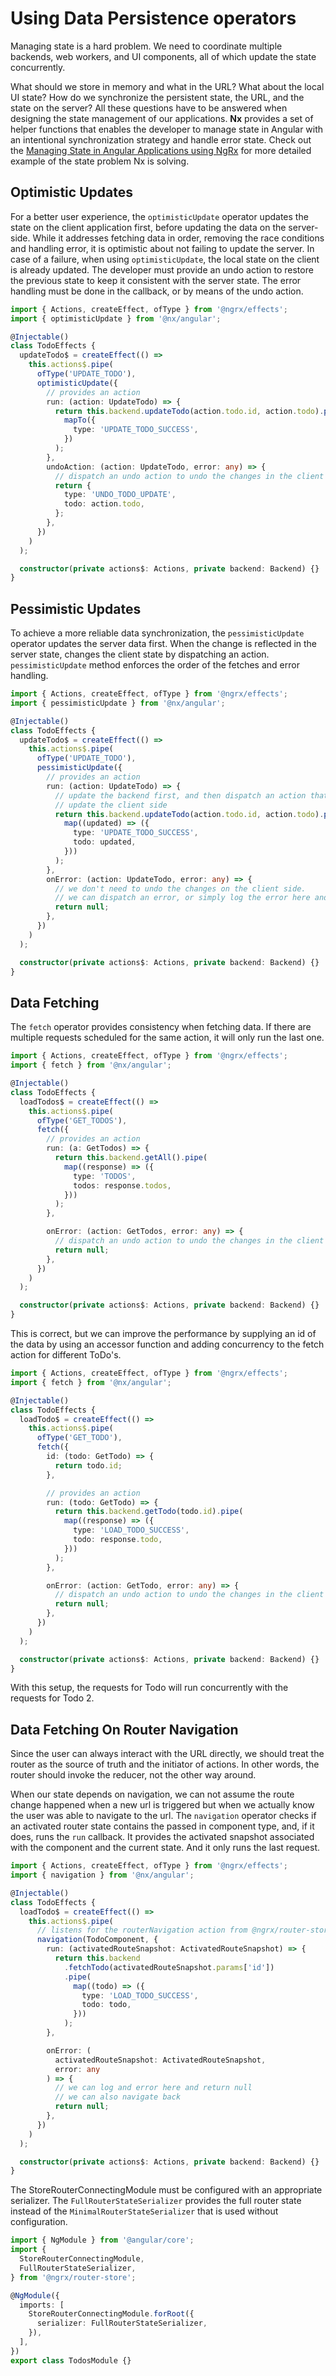 # Using Data Persistence operators

Managing state is a hard problem. We need to coordinate multiple backends, web workers, and UI components, all of which update the state concurrently.

What should we store in memory and what in the URL? What about the local UI state? How do we synchronize the persistent state, the URL, and the state on the server? All these questions have to be answered when designing the state management of our applications. **Nx** provides a set of helper functions that enables the developer to manage state in Angular with an intentional synchronization strategy and handle error state. Check out the [Managing State in Angular Applications using NgRx](https://blog.nrwl.io/using-ngrx-4-to-manage-state-in-angular-applications-64e7a1f84b7b) for more detailed example of the state problem Nx is solving.

## Optimistic Updates

For a better user experience, the `optimisticUpdate` operator updates the state on the client application first, before updating the data on the server-side. While it addresses fetching data in order, removing the race conditions and handling error, it is optimistic about not failing to update the server. In case of a failure, when using `optimisticUpdate`, the local state on the client is already updated. The developer must provide an undo action to restore the previous state to keep it consistent with the server state. The error handling must be done in the callback, or by means of the undo action.

```typescript
import { Actions, createEffect, ofType } from '@ngrx/effects';
import { optimisticUpdate } from '@nx/angular';

@Injectable()
class TodoEffects {
  updateTodo$ = createEffect(() =>
    this.actions$.pipe(
      ofType('UPDATE_TODO'),
      optimisticUpdate({
        // provides an action
        run: (action: UpdateTodo) => {
          return this.backend.updateTodo(action.todo.id, action.todo).pipe(
            mapTo({
              type: 'UPDATE_TODO_SUCCESS',
            })
          );
        },
        undoAction: (action: UpdateTodo, error: any) => {
          // dispatch an undo action to undo the changes in the client state
          return {
            type: 'UNDO_TODO_UPDATE',
            todo: action.todo,
          };
        },
      })
    )
  );

  constructor(private actions$: Actions, private backend: Backend) {}
}
```

## Pessimistic Updates

To achieve a more reliable data synchronization, the `pessimisticUpdate` operator updates the server data first. When the change is reflected in the server state, changes the client state by dispatching an action. `pessimisticUpdate` method enforces the order of the fetches and error handling.

```typescript
import { Actions, createEffect, ofType } from '@ngrx/effects';
import { pessimisticUpdate } from '@nx/angular';

@Injectable()
class TodoEffects {
  updateTodo$ = createEffect(() =>
    this.actions$.pipe(
      ofType('UPDATE_TODO'),
      pessimisticUpdate({
        // provides an action
        run: (action: UpdateTodo) => {
          // update the backend first, and then dispatch an action that will
          // update the client side
          return this.backend.updateTodo(action.todo.id, action.todo).pipe(
            map((updated) => ({
              type: 'UPDATE_TODO_SUCCESS',
              todo: updated,
            }))
          );
        },
        onError: (action: UpdateTodo, error: any) => {
          // we don't need to undo the changes on the client side.
          // we can dispatch an error, or simply log the error here and return `null`
          return null;
        },
      })
    )
  );

  constructor(private actions$: Actions, private backend: Backend) {}
}
```

## Data Fetching

The `fetch` operator provides consistency when fetching data. If there are multiple requests scheduled for the same action, it will only run the last one.

```typescript
import { Actions, createEffect, ofType } from '@ngrx/effects';
import { fetch } from '@nx/angular';

@Injectable()
class TodoEffects {
  loadTodos$ = createEffect(() =>
    this.actions$.pipe(
      ofType('GET_TODOS'),
      fetch({
        // provides an action
        run: (a: GetTodos) => {
          return this.backend.getAll().pipe(
            map((response) => ({
              type: 'TODOS',
              todos: response.todos,
            }))
          );
        },

        onError: (action: GetTodos, error: any) => {
          // dispatch an undo action to undo the changes in the client state
          return null;
        },
      })
    )
  );

  constructor(private actions$: Actions, private backend: Backend) {}
}
```

This is correct, but we can improve the performance by supplying an id of the data by using an accessor function and adding concurrency to the fetch action for different ToDo's.

```typescript
import { Actions, createEffect, ofType } from '@ngrx/effects';
import { fetch } from '@nx/angular';

@Injectable()
class TodoEffects {
  loadTodo$ = createEffect(() =>
    this.actions$.pipe(
      ofType('GET_TODO'),
      fetch({
        id: (todo: GetTodo) => {
          return todo.id;
        },

        // provides an action
        run: (todo: GetTodo) => {
          return this.backend.getTodo(todo.id).pipe(
            map((response) => ({
              type: 'LOAD_TODO_SUCCESS',
              todo: response.todo,
            }))
          );
        },

        onError: (action: GetTodo, error: any) => {
          // dispatch an undo action to undo the changes in the client state
          return null;
        },
      })
    )
  );

  constructor(private actions$: Actions, private backend: Backend) {}
}
```

With this setup, the requests for Todo will run concurrently with the requests for Todo 2.

## Data Fetching On Router Navigation

Since the user can always interact with the URL directly, we should treat the router as the source of truth and the initiator of actions. In other words, the router should invoke the reducer, not the other way around.

When our state depends on navigation, we can not assume the route change happened when a new url is triggered but when we actually know the user was able to navigate to the url. The `navigation` operator checks if an activated router state contains the passed in component type, and, if it does, runs the `run` callback. It provides the activated snapshot associated with the component and the current state. And it only runs the last request.

```typescript
import { Actions, createEffect, ofType } from '@ngrx/effects';
import { navigation } from '@nx/angular';

@Injectable()
class TodoEffects {
  loadTodo$ = createEffect(() =>
    this.actions$.pipe(
      // listens for the routerNavigation action from @ngrx/router-store
      navigation(TodoComponent, {
        run: (activatedRouteSnapshot: ActivatedRouteSnapshot) => {
          return this.backend
            .fetchTodo(activatedRouteSnapshot.params['id'])
            .pipe(
              map((todo) => ({
                type: 'LOAD_TODO_SUCCESS',
                todo: todo,
              }))
            );
        },

        onError: (
          activatedRouteSnapshot: ActivatedRouteSnapshot,
          error: any
        ) => {
          // we can log and error here and return null
          // we can also navigate back
          return null;
        },
      })
    )
  );

  constructor(private actions$: Actions, private backend: Backend) {}
}
```

The StoreRouterConnectingModule must be configured with an appropriate serializer. The `FullRouterStateSerializer` provides the full router state instead of the `MinimalRouterStateSerializer` that is used without configuration.

```typescript
import { NgModule } from '@angular/core';
import {
  StoreRouterConnectingModule,
  FullRouterStateSerializer,
} from '@ngrx/router-store';

@NgModule({
  imports: [
    StoreRouterConnectingModule.forRoot({
      serializer: FullRouterStateSerializer,
    }),
  ],
})
export class TodosModule {}
```
